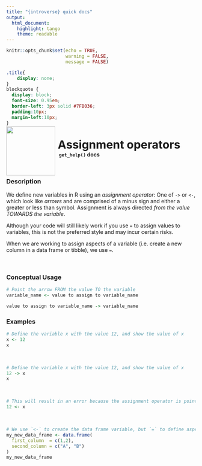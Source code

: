 ```yaml
---
title: "{introverse} quick docs"
output: 
  html_document:
    highlight: tango
    theme: readable
---
```



```r
knitr::opts_chunk$set(echo = TRUE, 
                      warning = FALSE, 
                      message = FALSE)
```

```css
.title{
    display: none;
}
blockquote {
  display: block;
  font-size: 0.95em;
  border-left: 3px solid #7FB036;
  padding:10px;
  margin-left:10px;
}
```

<div>
<br>
 <img src = "logo.png" style = "float:left;height:130px;margin-top:-30px;">
 <span style = "font-weight:bold;font-size:30px;"> 
  &nbsp;Assignment operators
 </span>
 <br>
 <b>&nbsp;&nbsp;&nbsp;<code>get_help()</code> docs</b>
</div>
<br>

### Description

We define new variables in R using an _assignment operator_: One of `->` or `<-`, which look like _arrows_ and are comprised of a minus sign and either a greater or less than symbol. Assignment is always directed _from the value TOWARDS the variable_.

Although your code will still likely work if you use `=` to assign values to variables, this is not the preferred style and may incur certain risks.

When we are working to assign aspects of a variable (i.e. create a new column in a data frame or tibble), we use `=`.

<br>

### Conceptual Usage

```r
# Point the arrow FROM the value TO the variable
variable_name <- value to assign to variable_name

value to assign to variable_name -> variable_name
```
### Examples


```r
# Define the variable x with the value 12, and show the value of x
x <- 12
x
```

<br>

```r
# Define the variable x with the value 12, and show the value of x
12 -> x
x
```

<br>

```r
# This will result in an error because the assignment operator is pointing backwards!
12 <- x
```

<br>

```r
# We use `<-` to create the data frame variable, but `=` to define aspects internal to a variable
my_new_data_frame <- data.frame(
  first_column  = c(1,2),
  second_column = c("A", "B")
)
my_new_data_frame
```
